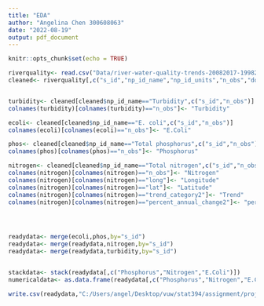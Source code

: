 ---
title: "EDA"
author: "Angelina Chen 300608063"
date: "2022-08-19"
output: pdf_document
---

```{r setup, include=FALSE}
knitr::opts_chunk$set(echo = TRUE)
```


```{r echo=FALSE}
riverquality<- read.csv("Data/river-water-quality-trends-20082017-19982017-and-19902017.csv")
cleaned<- riverquality[,c("s_id","np_id_name","np_id_units","n_obs","dominant_landcover","long","lat","trend_category2","percent_annual_change2")]


turbidity<- cleaned[cleaned$np_id_name=="Turbidity",c("s_id","n_obs")]
colnames(turbidity)[colnames(turbidity)=="n_obs"]<- "Turbidity"

ecoli<- cleaned[cleaned$np_id_name=="E. coli",c("s_id","n_obs")]
colnames(ecoli)[colnames(ecoli)=="n_obs"]<- "E.Coli"

phos<- cleaned[cleaned$np_id_name=="Total phosphorus",c("s_id","n_obs")]
colnames(phos)[colnames(phos)=="n_obs"]<- "Phosphorus"

nitrogen<- cleaned[cleaned$np_id_name=="Total nitrogen",c("s_id","n_obs","dominant_landcover","long","lat","trend_category2","percent_annual_change2")]
colnames(nitrogen)[colnames(nitrogen)=="n_obs"]<- "Nitrogen"
colnames(nitrogen)[colnames(nitrogen)=="long"]<- "Longitude"
colnames(nitrogen)[colnames(nitrogen)=="lat"]<- "Latitude"
colnames(nitrogen)[colnames(nitrogen)=="trend_category2"]<- "Trend"
colnames(nitrogen)[colnames(nitrogen)=="percent_annual_change2"]<- "percent_annual_change"




readydata<- merge(ecoli,phos,by="s_id")
readydata<- merge(readydata,nitrogen,by="s_id")
readydata<- merge(readydata,turbidity,by="s_id")


stackdata<- stack(readydata[,c("Phosphorus","Nitrogen","E.Coli")])
numericaldata<- as.data.frame(readydata[,c("Phosphorus","Nitrogen","E.Coli")])

write.csv(readydata,"C:/Users/angel/Desktop/vuw/stat394/assignment/project/cleaned.csv")

```
